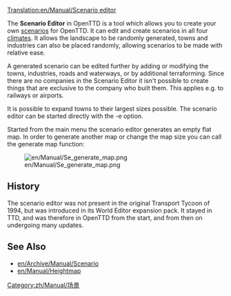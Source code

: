 [[Translation:en/Manual/Scenario editor]]

{{zh/Manual/目录}}

The '''Scenario Editor''' in OpenTTD is a tool which allows you to create your own [[en/Archive/Manual/Scenario|scenarios]] for OpenTTD. It can edit and create scenarios in all four [[en/Manual/Climates|climates]]. It allows the landscape to be randomly generated, towns and industries can also be placed randomly, allowing scenarios to be made with relative ease.

A generated scenario can be edited further by adding or modifying the towns, industries, roads and waterways, or by additional terraforming. Since there are no companies in the Scenario Editor it isn't possible to create things that are exclusive to the company who built them. This applies e.g. to railways or airports.

It is possible to expand towns to their largest sizes possible. The scenario editor can be started directly with the -e option.

Started from the main menu the scenario editor generates an empty flat map. In order to generate another map or change the map size you can call the generate map function:

[[File:en/Manual/Se generate map.png]]

==History==
The scenario editor was not present in the original Transport Tycoon of 1994, but was introduced in its World Editor expansion pack. It stayed in TTD, and was therefore in OpenTTD from the start, and from then on undergoing many updates.

==See Also==
* [[en/Archive/Manual/Scenario]]
* [[en/Manual/Heightmap]]

[[Category:zh/Manual/场景]]